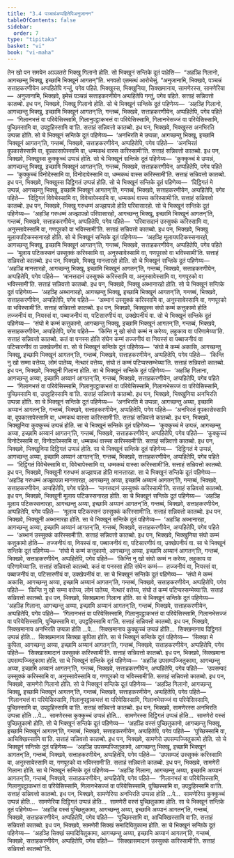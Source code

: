 ```yaml
---
title: "3.4 पञ्चन्नंअप्पहितेपिअनुजानन"
tableOfContents: false
sidebar:
  order: 7
type: "tipitaka"
basket: "vi"
book: "vi-maha"
---
```



<DynamicBreadcrumb />

<Division number="193" book="vi-maha">

<Paragraph number="838" book="vi-maha">
तेन खो पन समयेन अञ्ञतरो भिक्खु गिलानो होति. सो भिक्खूनं सन्तिके दूतं पाहेसि—  “अहञ्हि गिलानो, आगच्छन्तु भिक्खू, इच्छामि भिक्खूनं आगतन्”ति. भगवतो एतमत्थं आरोचेसुं. “अनुजानामि, भिक्खवे, पञ्चन्नं सत्ताहकरणीयेन अप्पहितेपि गन्तुं, पगेव पहिते. भिक्खुस्स, भिक्खुनिया, सिक्खमानाय, सामणेरस्स, सामणेरिया—  अनुजानामि, भिक्खवे, इमेसं पञ्चन्नं सत्ताहकरणीयेन अप्पहितेपि गन्तुं, पगेव पहिते. सत्ताहं सन्निवत्तो कातब्बो.
</Paragraph>

<Paragraph number="839" book="vi-maha">
इध पन, भिक्खवे, भिक्खु गिलानो होति. सो चे भिक्खूनं सन्तिके दूतं पहिणेय्य—  ‘अहञ्हि गिलानो, आगच्छन्तु भिक्खू, इच्छामि भिक्खूनं आगतन्’ति, गन्तब्बं, भिक्खवे, सत्ताहकरणीयेन, अप्पहितेपि, पगेव पहिते—  ‘गिलानभत्तं वा परियेसिस्सामि, गिलानुपट्ठाकभत्तं वा परियेसिस्सामि, गिलानभेसज्जं वा परियेसिस्सामि, पुच्छिस्सामि वा, उपट्ठहिस्सामि वा’ति. सत्ताहं सन्निवत्तो कातब्बो.
</Paragraph>

<Paragraph number="840" book="vi-maha">
इध पन, भिक्खवे, भिक्खुस्स अनभिरति उप्पन्ना होति. सो चे भिक्खूनं सन्तिके दूतं पहिणेय्य—  ‘अनभिरति मे उप्पन्ना, आगच्छन्तु भिक्खू, इच्छामि भिक्खूनं आगतन्’ति, गन्तब्बं, भिक्खवे, सत्ताहकरणीयेन, अप्पहितेपि, पगेव पहिते—  ‘अनभिरतं वूपकासेस्सामि वा, वूपकासापेस्सामि वा, धम्मकथं वास्स करिस्सामी’ति. सत्ताहं सन्निवत्तो कातब्बो.
</Paragraph>

<Paragraph number="841" book="vi-maha">
इध पन, भिक्खवे, भिक्खुस्स कुक्कुच्चं उप्पन्नं होति. सो चे भिक्खूनं सन्तिके दूतं पहिणेय्य—  ‘कुक्कुच्चं मे उप्पन्नं, आगच्छन्तु भिक्खू, इच्छामि भिक्खूनं आगतन्’ति, गन्तब्बं, भिक्खवे, सत्ताहकरणीयेन, अप्पहितेपि, पगेव पहिते—  ‘कुक्कुच्चं विनोदेस्सामि वा, विनोदापेस्सामि वा, धम्मकथं वास्स करिस्सामी’ति. सत्ताहं सन्निवत्तो कातब्बो.
</Paragraph>

<Paragraph number="842" book="vi-maha">
इध पन, भिक्खवे, भिक्खुस्स दिट्ठिगतं उप्पन्नं होति. सो चे भिक्खूनं सन्तिके दूतं पहिणेय्य—  ‘दिट्ठिगतं मे उप्पन्नं, आगच्छन्तु भिक्खू, इच्छामि भिक्खूनं आगतन्’ति, गन्तब्बं, भिक्खवे, सत्ताहकरणीयेन, अप्पहितेपि, पगेव पहिते—  ‘दिट्ठिगतं विवेचेस्सामि वा, विवेचापेस्सामि वा, धम्मकथं वास्स करिस्सामी’ति. सत्ताहं सन्निवत्तो कातब्बो.
</Paragraph>

<Paragraph number="843" book="vi-maha">
इध पन, भिक्खवे, भिक्खु गरुधम्मं अज्झापन्नो होति परिवासारहो. सो चे भिक्खूनं सन्तिके दूतं पहिणेय्य—  ‘अहञ्हि गरुधम्मं अज्झापन्नो परिवासारहो, आगच्छन्तु भिक्खू, इच्छामि भिक्खूनं आगतन्’ति, गन्तब्बं, भिक्खवे, सत्ताहकरणीयेन, अप्पहितेपि, पगेव पहिते—  ‘परिवासदानं उस्सुक्कं करिस्सामि वा, अनुस्सावेस्सामि वा, गणपूरको वा भविस्सामी’ति. सत्ताहं सन्निवत्तो कातब्बो.
</Paragraph>

<Paragraph number="844" book="vi-maha">
इध पन, भिक्खवे, भिक्खु मूलायपटिकस्सनारहो होति. सो चे भिक्खूनं सन्तिके दूतं पहिणेय्य—  ‘अहञ्हि मूलायपटिकस्सनारहो, आगच्छन्तु भिक्खू, इच्छामि भिक्खूनं आगतन्’ति, गन्तब्बं, भिक्खवे, सत्ताहकरणीयेन, अप्पहितेपि, पगेव पहिते—  ‘मूलाय पटिकस्सनं उस्सुक्कं करिस्सामि वा, अनुस्सावेस्सामि वा, गणपूरको वा भविस्सामी’ति. सत्ताहं सन्निवत्तो कातब्बो.
</Paragraph>

<Paragraph number="845" book="vi-maha">
इध पन, भिक्खवे, भिक्खु मानत्तारहो होति. सो चे भिक्खूनं सन्तिके दूतं पहिणेय्य—  ‘अहञ्हि मानत्तारहो, आगच्छन्तु भिक्खू, इच्छामि भिक्खूनं आगतन्’ति, गन्तब्बं, भिक्खवे, सत्ताहकरणीयेन, अप्पहितेपि, पगेव पहिते—  ‘मानत्तदानं उस्सुक्कं करिस्सामि वा, अनुस्सावेस्सामि वा, गणपूरको वा भविस्सामी’ति. सत्ताहं सन्निवत्तो कातब्बो.
</Paragraph>

<Paragraph number="846" book="vi-maha">
इध पन, भिक्खवे, भिक्खु अब्भानारहो होति. सो चे भिक्खूनं सन्तिके दूतं पहिणेय्य—  ‘अहञ्हि अब्भानारहो, आगच्छन्तु भिक्खू, इच्छामि भिक्खूनं आगतन्’ति, गन्तब्बं, भिक्खवे, सत्ताहकरणीयेन, अप्पहितेपि, पगेव पहिते—  ‘अब्भानं उस्सुक्कं करिस्सामि वा, अनुस्सावेस्सामि वा, गणपूरको वा भविस्सामी’ति. सत्ताहं सन्निवत्तो कातब्बो.
</Paragraph>

<Paragraph number="847" book="vi-maha">
इध पन, भिक्खवे, भिक्खुस्स संघो कम्मं कत्तुकामो होति तज्जनीयं वा, नियस्सं वा, पब्बाजनीयं वा, पटिसारणीयं वा, उक्खेपनीयं वा. सो चे भिक्खूनं सन्तिके दूतं पहिणेय्य—  ‘संघो मे कम्मं कत्तुकामो, आगच्छन्तु भिक्खू, इच्छामि भिक्खूनं आगतन्’ति, गन्तब्बं, भिक्खवे, सत्ताहकरणीयेन, अप्पहितेपि, पगेव पहिते—  ‘किन्ति नु खो संघो कम्मं न करेय्य, लहुकाय वा परिणामेय्या’ति. सत्ताहं सन्निवत्तो कातब्बो.
</Paragraph>

<Paragraph number="848" book="vi-maha">
कतं वा पनस्स होति संघेन कम्मं तज्जनीयं वा नियस्सं वा पब्बाजनीयं वा पटिसारणीयं वा उक्खेपनीयं वा. सो चे भिक्खूनं सन्तिके दूतं पहिणेय्य—  ‘संघो मे कम्मं अकासि, आगच्छन्तु भिक्खू, इच्छामि भिक्खूनं आगतन्’ति, गन्तब्बं, भिक्खवे, सत्ताहकरणीयेन, अप्पहितेपि, पगेव पहिते—  ‘किन्ति नु खो सम्मा वत्तेय्य, लोमं पातेय्य, नेत्थारं वत्तेय्य, संघो तं कम्मं पटिप्पस्सम्भेय्या’ति. सत्ताहं सन्निवत्तो कातब्बो.
</Paragraph>

</Division>
<Division number="194" book="vi-maha">

<Paragraph number="849" book="vi-maha">
इध पन, भिक्खवे, भिक्खुनी गिलाना होति. सा चे भिक्खूनं सन्तिके दूतं पहिणेय्य—  ‘अहञ्हि गिलाना, आगच्छन्तु अय्या, इच्छामि अय्यानं आगतन्’ति, गन्तब्बं, भिक्खवे, सत्ताहकरणीयेन, अप्पहितेपि, पगेव पहिते—  ‘गिलानभत्तं वा परियेसिस्सामि, गिलानुपट्ठाकभत्तं वा परियेसिस्सामि, गिलानभेसज्जं वा परियेसिस्सामि, पुच्छिस्सामि वा, उपट्ठहिस्सामि वा’ति. सत्ताहं सन्निवत्तो कातब्बो.
</Paragraph>

<Paragraph number="850" book="vi-maha">
इध पन, भिक्खवे, भिक्खुनिया अनभिरति उप्पन्ना होति. सा चे भिक्खूनं सन्तिके दूतं पहिणेय्य—  ‘अनभिरति मे उप्पन्ना, आगच्छन्तु अय्या, इच्छामि अय्यानं आगतन्’ति, गन्तब्बं, भिक्खवे, सत्ताहकरणीयेन, अप्पहितेपि, पगेव पहिते—  ‘अनभिरतं वूपकासेस्सामि वा, वूपकासापेस्सामि वा, धम्मकथं वास्सा करिस्सामी’ति. सत्ताहं सन्निवत्तो कातब्बो.
</Paragraph>

<Paragraph number="851" book="vi-maha">
इध पन, भिक्खवे, भिक्खुनिया कुक्कुच्चं उप्पन्नं होति. सा चे भिक्खूनं सन्तिके दूतं पहिणेय्य—  ‘कुक्कुच्चं मे उप्पन्नं, आगच्छन्तु अय्या, इच्छामि अय्यानं आगतन्’ति, गन्तब्बं, भिक्खवे, सत्ताहकरणीयेन, अप्पहितेपि, पगेव पहिते—  ‘कुक्कुच्चं विनोदेस्सामि वा, विनोदापेस्सामि वा, धम्मकथं वास्सा करिस्सामी’ति. सत्ताहं सन्निवत्तो कातब्बो.
</Paragraph>

<Paragraph number="852" book="vi-maha">
इध पन, भिक्खवे, भिक्खुनिया दिट्ठिगतं उप्पन्नं होति. सा चे भिक्खूनं सन्तिके दूतं पहिणेय्य—  ‘दिट्ठिगतं मे उप्पन्नं, आगच्छन्तु अय्या, इच्छामि अय्यानं आगतन्’ति, गन्तब्बं, भिक्खवे, सत्ताहकरणीयेन, अप्पहितेपि, पगेव पहिते—  ‘दिट्ठिगतं विवेचेस्सामि वा, विवेचापेस्सामि वा, धम्मकथं वास्सा करिस्सामी’ति. सत्ताहं सन्निवत्तो कातब्बो.
</Paragraph>

<Paragraph number="853" book="vi-maha">
इध पन, भिक्खवे, भिक्खुनी गरुधम्मं अज्झापन्ना होति मानत्तारहा. सा चे भिक्खूनं सन्तिके दूतं पहिणेय्य—  ‘अहञ्हि गरुधम्मं अज्झापन्ना मानत्तारहा, आगच्छन्तु अय्या, इच्छामि अय्यानं आगतन्’ति, गन्तब्बं, भिक्खवे, सत्ताहकरणीयेन, अप्पहितेपि, पगेव पहिते—  ‘मानत्तदानं उस्सुक्कं करिस्सामी’ति. सत्ताहं सन्निवत्तो कातब्बो.
</Paragraph>

<Paragraph number="854" book="vi-maha">
इध पन, भिक्खवे, भिक्खुनी मूलाय पटिकस्सनारहा होति. सा चे भिक्खूनं सन्तिके दूतं पहिणेय्य—  ‘अहञ्हि मूलाय पटिकस्सनारहा, आगच्छन्तु अय्या, इच्छामि अय्यानं आगतन्’ति, गन्तब्बं, भिक्खवे, सत्ताहकरणीयेन, अप्पहितेपि, पगेव पहिते—  ‘मूलाय पटिकस्सनं उस्सुक्कं करिस्सामी’ति. सत्ताहं सन्निवत्तो कातब्बो.
</Paragraph>

<Paragraph number="855" book="vi-maha">
इध पन, भिक्खवे, भिक्खुनी अब्भानारहा होति. सा चे भिक्खूनं सन्तिके दूतं पहिणेय्य—  ‘अहञ्हि अब्भानारहा, आगच्छन्तु अय्या, इच्छामि अय्यानं आगतन्’ति, गन्तब्बं, भिक्खवे, सत्ताहकरणीयेन, अप्पहितेपि, पगेव पहिते—  ‘अब्भानं उस्सुक्कं करिस्सामी’ति. सत्ताहं सन्निवत्तो कातब्बो.
</Paragraph>

<Paragraph number="856" book="vi-maha">
इध पन, भिक्खवे, भिक्खुनिया संघो कम्मं कत्तुकामो होति—  तज्जनीयं वा, नियस्सं वा, पब्बाजनीयं वा, पटिसारणीयं वा, उक्खेपनीयं वा. सा चे भिक्खूनं सन्तिके दूतं पहिणेय्य—  ‘संघो मे कम्मं कत्तुकामो, आगच्छन्तु अय्या, इच्छामि अय्यानं आगतन्’ति, गन्तब्बं, भिक्खवे, सत्ताहकरणीयेन, अप्पहितेपि, पगेव पहिते—  ‘किन्ति नु खो संघो कम्मं न करेय्य, लहुकाय वा परिणामेय्या’ति. सत्ताहं सन्निवत्तो कातब्बो.
</Paragraph>

<Paragraph number="857" book="vi-maha">
कतं वा पनस्सा होति संघेन कम्मं—  तज्जनीयं वा, नियस्सं वा, पब्बाजनीयं वा, पटिसारणीयं वा, उक्खेपनीयं वा. सा चे भिक्खूनं सन्तिके दूतं पहिणेय्य—  ‘संघो मे कम्मं अकासि, आगच्छन्तु अय्या, इच्छामि अय्यानं आगतन्’ति, गन्तब्बं, भिक्खवे, सत्ताहकरणीयेन, अप्पहितेपि, पगेव पहिते—  ‘किन्ति नु खो सम्मा वत्तेय्य, लोमं पातेय्य, नेत्थारं वत्तेय्य, संघो तं कम्मं पटिप्पस्सम्भेय्या’ति. सत्ताहं सन्निवत्तो कातब्बो.
</Paragraph>

</Division>
<Division number="195" book="vi-maha">

<Paragraph number="858" book="vi-maha">
इध पन, भिक्खवे, सिक्खमाना गिलाना होति. सा चे भिक्खूनं सन्तिके दूतं पहिणेय्य—  ‘अहञ्हि गिलाना, आगच्छन्तु अय्या, इच्छामि अय्यानं आगतन्’ति, गन्तब्बं, भिक्खवे, सत्ताहकरणीयेन, अप्पहितेपि, पगेव पहिते—  ‘गिलानभत्तं वा परियेसिस्सामि, गिलानुपट्ठाकभत्तं वा परियेसिस्सामि, गिलानभेसज्जं वा परियेसिस्सामि, पुच्छिस्सामि वा, उपट्ठहिस्सामि वा’ति. सत्ताहं सन्निवत्तो कातब्बो.
</Paragraph>

<Paragraph number="859" book="vi-maha">
इध पन, भिक्खवे, सिक्खमानाय अनभिरति उप्पन्ना होति …पे…  सिक्खमानाय कुक्कुच्चं उप्पन्नं होति…  सिक्खमानाय दिट्ठिगतं उप्पन्नं होति…  सिक्खमानाय सिक्खा कुपिता होति. सा चे भिक्खूनं सन्तिके दूतं पहिणेय्य—  ‘सिक्खा मे कुपिता, आगच्छन्तु अय्या, इच्छामि अय्यानं आगतन्’ति, गन्तब्बं, भिक्खवे, सत्ताहकरणीयेन, अप्पहितेपि, पगेव पहिते—  ‘सिक्खासमादानं उस्सुक्कं करिस्सामी’ति. सत्ताहं सन्निवत्तो कातब्बो.
</Paragraph>

<Paragraph number="860" book="vi-maha">
इध पन, भिक्खवे, सिक्खमाना उपसम्पज्जितुकामा होति. सा चे भिक्खूनं सन्तिके दूतं पहिणेय्य—  ‘अहञ्हि उपसम्पज्जितुकामा, आगच्छन्तु अय्या, इच्छामि अय्यानं आगतन्’ति, गन्तब्बं, भिक्खवे, सत्ताहकरणीयेन, अप्पहितेपि, पगेव पहिते—  ‘उपसम्पदं उस्सुक्कं करिस्सामि वा, अनुस्सावेस्सामि वा, गणपूरको वा भविस्सामी’ति. सत्ताहं सन्निवत्तो कातब्बो.
</Paragraph>

</Division>
<Division number="196" book="vi-maha">

<Paragraph number="861" book="vi-maha">
इध पन, भिक्खवे, सामणेरो गिलानो होति. सो चे भिक्खूनं सन्तिके दूतं पहिणेय्य—  ‘अहञ्हि गिलानो, आगच्छन्तु भिक्खू, इच्छामि भिक्खूनं आगतन्’ति, गन्तब्बं, भिक्खवे, सत्ताहकरणीयेन, अप्पहितेपि, पगेव पहिते—  ‘गिलानभत्तं वा परियेसिस्सामि, गिलानुपट्ठाकभत्तं वा परियेसिस्सामि, गिलानभेसज्जं वा परियेसिस्सामि, पुच्छिस्सामि वा, उपट्ठहिस्सामि वा’ति. सत्ताहं सन्निवत्तो कातब्बो.
</Paragraph>

<Paragraph number="862" book="vi-maha">
इध पन, भिक्खवे, सामणेरस्स अनभिरति उप्पन्ना होति …पे…  सामणेरस्स कुक्कुच्चं उप्पन्नं होति…  सामणेरस्स दिट्ठिगतं उप्पन्नं होति…  सामणेरो वस्सं पुच्छितुकामो होति. सो चे भिक्खूनं सन्तिके दूतं पहिणेय्य—  ‘अहञ्हि वस्सं पुच्छितुकामो, आगच्छन्तु भिक्खू, इच्छामि भिक्खूनं आगतन्’ति, गन्तब्बं, भिक्खवे, सत्ताहकरणीयेन, अप्पहितेपि, पगेव पहिते—  ‘पुच्छिस्सामि वा, आचिक्खिस्सामि वा’ति. सत्ताहं सन्निवत्तो कातब्बो.
</Paragraph>

<Paragraph number="863" book="vi-maha">
इध पन, भिक्खवे, सामणेरो उपसम्पज्जितुकामो होति. सो चे भिक्खूनं सन्तिके दूतं पहिणेय्य—  ‘अहञ्हि उपसम्पज्जितुकामो, आगच्छन्तु भिक्खू, इच्छामि भिक्खूनं आगतन्’ति, गन्तब्बं, भिक्खवे, सत्ताहकरणीयेन, अप्पहितेपि, पगेव पहिते—  ‘उपसम्पदं उस्सुक्कं करिस्सामि वा, अनुस्सावेस्सामि वा, गणपूरको वा भविस्सामी’ति. सत्ताहं सन्निवत्तो कातब्बो.
</Paragraph>

</Division>
<Division number="197" book="vi-maha">

<Paragraph number="864" book="vi-maha">
इध पन, भिक्खवे, सामणेरी गिलाना होति. सा चे भिक्खूनं सन्तिके दूतं पहिणेय्य—  ‘अहञ्हि गिलाना, आगच्छन्तु अय्या, इच्छामि अय्यानं आगतन्’ति, गन्तब्बं, भिक्खवे, सत्ताहकरणीयेन, अप्पहितेपि, पगेव पहिते—  ‘गिलानभत्तं वा परियेसिस्सामि, गिलानुपट्ठाकभत्तं वा परियेसिस्सामि, गिलानभेसज्जं वा परियेसिस्सामि, पुच्छिस्सामि वा, उपट्ठहिस्सामि वा’ति. सत्ताहं सन्निवत्तो कातब्बो.
</Paragraph>

<Paragraph number="865" book="vi-maha">
इध पन, भिक्खवे, सामणेरिया अनभिरति उप्पन्ना होति …पे…  सामणेरिया कुक्कुच्चं उप्पन्नं होति…  सामणेरिया दिट्ठिगतं उप्पन्नं होति…  सामणेरी वस्सं पुच्छितुकामा होति. सा चे भिक्खूनं सन्तिके दूतं पहिणेय्य—  ‘अहञ्हि वस्सं पुच्छितुकामा, आगच्छन्तु अय्या, इच्छामि अय्यानं आगतन्’ति, गन्तब्बं, भिक्खवे, सत्ताहकरणीयेन, अप्पहितेपि, पगेव पहिते—  ‘पुच्छिस्सामि वा, आचिक्खिस्सामि वा’ति. सत्ताहं सन्निवत्तो कातब्बो.
</Paragraph>

<Paragraph number="866" book="vi-maha">
इध पन, भिक्खवे, सामणेरी सिक्खं समादियितुकामा होति. सा चे भिक्खूनं सन्तिके दूतं पहिणेय्य—  ‘अहञ्हि सिक्खं समादियितुकामा, आगच्छन्तु अय्या, इच्छामि अय्यानं आगतन्’ति, गन्तब्बं, भिक्खवे, सत्ताहकरणीयेन, अप्पहितेपि, पगेव पहिते—  ‘सिक्खासमादानं उस्सुक्कं करिस्सामी’ति. सत्ताहं सन्निवत्तो कातब्बो”ति.
</Paragraph>
</Division>